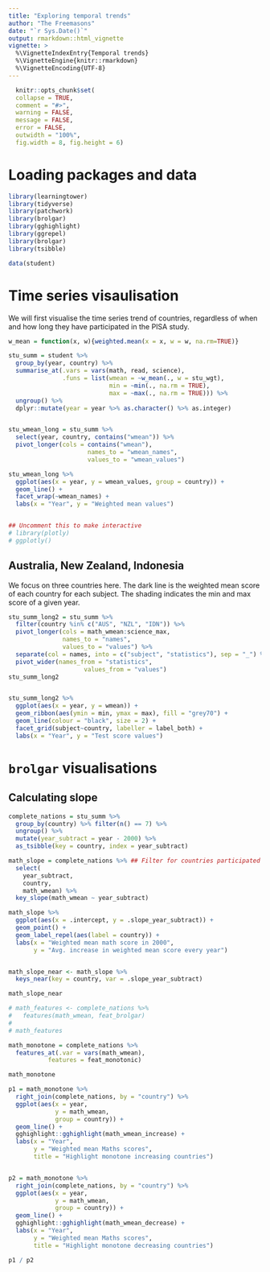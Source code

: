 ```yaml
---
title: "Exploring temporal trends"
author: "The Freemasons"
date: "`r Sys.Date()`"
output: rmarkdown::html_vignette
vignette: >
  %\VignetteIndexEntry{Temporal trends}
  %\VignetteEngine{knitr::rmarkdown}
  %\VignetteEncoding{UTF-8}
---
```

  
```r
  knitr::opts_chunk$set(
  collapse = TRUE,
  comment = "#>",
  warning = FALSE,
  message = FALSE,
  error = FALSE,
  outwidth = "100%",
  fig.width = 8, fig.height = 6)
```
  
  
# Loading packages and data
  
```r
library(learningtower)
library(tidyverse)
library(patchwork)
library(brolgar)
library(gghighlight)
library(ggrepel)
library(brolgar)
library(tsibble)

data(student)
```

# Time series visaulisation

We will first visualise the time series trend of countries, regardless of when and how long they have participated in the PISA study. 

```r
w_mean = function(x, w){weighted.mean(x = x, w = w, na.rm=TRUE)}

stu_summ = student %>% 
  group_by(year, country) %>%
  summarise_at(.vars = vars(math, read, science), 
               .funs = list(wmean = ~w_mean(., w = stu_wgt),
                            min = ~min(., na.rm = TRUE), 
                            max = ~max(., na.rm = TRUE))) %>% 
  ungroup() %>% 
  dplyr::mutate(year = year %>% as.character() %>% as.integer)


stu_wmean_long = stu_summ %>%
  select(year, country, contains("wmean")) %>% 
  pivot_longer(cols = contains("wmean"), 
                      names_to = "wmean_names",
                      values_to = "wmean_values")

stu_wmean_long %>% 
  ggplot(aes(x = year, y = wmean_values, group = country)) +
  geom_line() +
  facet_wrap(~wmean_names) +
  labs(x = "Year", y = "Weighted mean values")


## Uncomment this to make interactive
# library(plotly)
# ggplotly()
```


## Australia, New Zealand, Indonesia

We focus on three countries here. The dark line is the weighted mean score of each country for each subject. The shading indicates the min and max score of a given year. 

```r
stu_summ_long2 = stu_summ %>% 
  filter(country %in% c("AUS", "NZL", "IDN")) %>% 
  pivot_longer(cols = math_wmean:science_max, 
               names_to = "names",
               values_to = "values") %>% 
  separate(col = names, into = c("subject", "statistics"), sep = "_") %>% 
  pivot_wider(names_from = "statistics",
                     values_from = "values")
stu_summ_long2


stu_summ_long2 %>% 
  ggplot(aes(x = year, y = wmean)) +
  geom_ribbon(aes(ymin = min, ymax = max), fill = "grey70") +
  geom_line(colour = "black", size = 2) +
  facet_grid(subject~country, labeller = label_both) + 
  labs(x = "Year", y = "Test score values")
```

# `brolgar` visualisations 

## Calculating slope

<!-- There are many countries who did not participate in all 7 PISA countries. As we are interested in calculating linear models, we will filter out these countries due to the small number of observations.  -->

```r
complete_nations = stu_summ %>% 
  group_by(country) %>% filter(n() == 7) %>%
  ungroup() %>%
  mutate(year_subtract = year - 2000) %>% 
  as_tsibble(key = country, index = year_subtract)

math_slope = complete_nations %>% ## Filter for countries participated in all 7 PISA studies
  select(
    year_subtract, 
    country, 
    math_wmean) %>% 
  key_slope(math_wmean ~ year_subtract)

math_slope %>% 
  ggplot(aes(x = .intercept, y = .slope_year_subtract)) +
  geom_point() +
  geom_label_repel(aes(label = country)) +
  labs(x = "Weighted mean math score in 2000", 
       y = "Avg. increase in weighted mean score every year")


math_slope_near <- math_slope %>%
  keys_near(key = country, var = .slope_year_subtract)

math_slope_near

# math_features <- complete_nations %>% 
#   features(math_wmean, feat_brolgar)
# 
# math_features

math_monotone = complete_nations %>%
  features_at(.var = vars(math_wmean), 
           features = feat_monotonic)

math_monotone

p1 = math_monotone %>% 
  right_join(complete_nations, by = "country") %>%
  ggplot(aes(x = year,
             y = math_wmean,
             group = country)) +
  geom_line() + 
  gghighlight::gghighlight(math_wmean_increase) +
  labs(x = "Year", 
       y = "Weighted mean Maths scores", 
       title = "Highlight monotone increasing countries")


p2 = math_monotone %>% 
  right_join(complete_nations, by = "country") %>%
  ggplot(aes(x = year,
             y = math_wmean,
             group = country)) +
  geom_line() + 
  gghighlight::gghighlight(math_wmean_decrease) +
  labs(x = "Year", 
       y = "Weighted mean Maths scores", 
       title = "Highlight monotone decreasing countries")

p1 / p2
```
